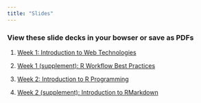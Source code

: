 ```yaml
---
title: "Slides"
---
```


### View these slide decks in your bowser or save as PDFs

1. [Week 1: Introduction to Web Technologies](slides/wk-01.0-intro-web-tech.html)

2. [Week 1 (supplement): R Workflow Best Practices](slides/wk-01.1-r-workflow-best-practices.html)

3. [Week 2: Introduction to R Programming](slides/01.3-intro-r-prog.html)

4. [Week 2 (supplement): Introduction to RMarkdown](slides/01.4-rmarkdown.html)

<!--

3. [Reproducible Data Analysis With R](https://mjfrigaard.github.io/rep-res-rmarkdown/Index.html#1)

4. [Data Manipulation with R](https://mjfrigaard.github.io/data-manip-intro/Index.html#1)

5. [Data Reshaping in R](https://mjfrigaard.github.io/data-transformations-joins/Index.html#1)

6. [Introduction to Data Visualization with ggplot2](https://mjfrigaard.github.io/data-viz-intro/Index.html#1)

7. [Data Visualization as Communication](https://mjfrigaard.github.io/data-viz-as-comm/Index.html#1)

8. [Introduction to Dashboards](https://mjfrigaard.github.io/intro-to-dashboards/Index.html#1)

--> 
